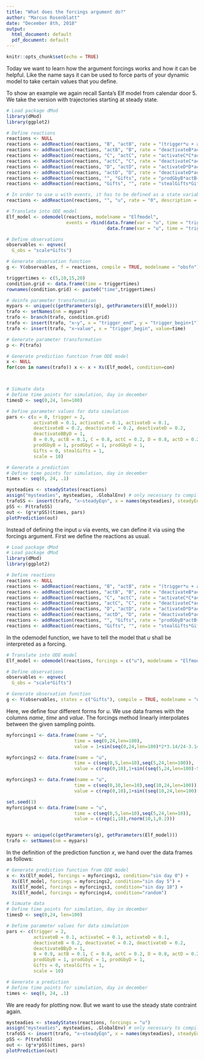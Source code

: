 ```yaml
---
title: "What does the forcings argument do?"
author: "Marcus Rosenblatt"
date: "December 8th, 2018"
output:
  html_document: default
  pdf_document: default
---
```


```r
knitr::opts_chunk$set(echo = TRUE)
```

Today we want to learn how the argument forcings works and how it can be helpful. Like the name says it can be used to force parts of your dynamic model to take certain values that you define. 

To show an example we again recall Santa's Elf model from calendar door 5. We take the version with trajectories starting at steady state.

```r

# Load package dMod
library(dMod)
library(ggplot2)

# Define reactions
reactions <- NULL
reactions <- addReaction(reactions, "B", "actB", rate = "(trigger*u + activateB)*B", description = "Activation of B")
reactions <- addReaction(reactions, "actB", "B", rate = "deactivateB*actB*(1+deactivateBByD*actD)", description = "Deactivation of B")
reactions <- addReaction(reactions, "C", "actC", rate = "activateC*C*actB", description = "Activation of C")
reactions <- addReaction(reactions, "actC", "C", rate = "deactivateC*actC", description = "Deactivation of C")
reactions <- addReaction(reactions, "D", "actD", rate = "activateD*D*actC", description = "Activation of D")
reactions <- addReaction(reactions, "actD", "D", rate = "deactivateD*actD", description = "Deactivation of D")
reactions <- addReaction(reactions, "", "Gifts", rate = "prodGbyB*actB+prodGbyC*actC+prodGbyD*actD", description = "Production of Gifts")
reactions <- addReaction(reactions, "Gifts", "", rate = "stealGifts*Gifts", description = "Disappearing Gifts")

# In order to use u with events, it has to be defined as a state variable
reactions <- addReaction(reactions, "", "u", rate = "0", description = "")

# Translate into ODE model
Elf_model <- odemodel(reactions, modelname = "Elfmodel",
                      events = rbind(data.frame(var = "u", time = "trigger_begin", value = "1", method = "replace"),
                                     data.frame(var = "u", time = "trigger_end", value = "0", method = "replace")))

# Define observations
observables <- eqnvec(
  G_obs = "scale*Gifts")

# Generate observation function
g <- Y(observables, f = reactions, compile = TRUE, modelname = "obsfn")

triggertimes <- c(5,10,15,20)
condition.grid <- data.frame(time = triggertimes)
rownames(condition.grid) <- paste0("time",triggertimes)

# deinfe parameter transformation
mypars <- unique(c(getParameters(g), getParameters(Elf_model)))
trafo <- setNames(nm = mypars)
trafo <- branch(trafo, condition.grid)
trafo <- insert(trafo, "x~y", x = "trigger_end", y = "trigger_begin+1")
trafo <- insert(trafo, "x~value", x = "trigger_begin", value=time)

# Generate parameter transformation
p <- P(trafo)

# Generate prediction function from ODE model
x <- NULL
for(con in names(trafo)) x <- x + Xs(Elf_model, condition=con)



# Simuate data
# Define time points for simulation, day in december 
timesD <- seq(0,24, len=100) 

# Define parameter values for data simulation
pars <- c(u = 0, trigger = 2,
          activateB = 0.1, activateC = 0.1, activateD = 0.1,
          deactivateB = 0.2, deactivateC = 0.2, deactivateD = 0.2,
          deactivateBByD = 1,
          B = 0.9, actB = 0.1, C = 0.8, actC = 0.2, D = 0.8, actD = 0.2,
          prodGbyB = 1, prodGbyC = 1, prodGbyD = 1, 
          Gifts = 0, stealGifts = 1,
          scale = 10)

# Generate a prediction
# Define time points for simulation, day in december 
times <- seq(0, 24, .1)

mysteadies <- steadyStates(reactions)
assign("mysteadies", mysteadies, .GlobalEnv) # only necessary to compile the rmarkdown within rmarkdown::render
trafoSS <- insert(trafo, "x~steadyEqn", x = names(mysteadies), steadyEqn = mysteadies)
pSS <- P(trafoSS)
out <- (g*x*pSS)(times, pars)
plotPrediction(out)

```

Instead of defining the input $u$ via events, we can define it via using the forcings argument. First we define the reactions as usual.

```r

# Load package dMod
# Load package dMod
library(dMod)
library(ggplot2)

# Define reactions
reactions <- NULL
reactions <- addReaction(reactions, "B", "actB", rate = "(trigger*u + activateB)*B", description = "Activation of B")
reactions <- addReaction(reactions, "actB", "B", rate = "deactivateB*actB*(1+deactivateBByD*actD)", description = "Deactivation of B")
reactions <- addReaction(reactions, "C", "actC", rate = "activateC*C*actB", description = "Activation of C")
reactions <- addReaction(reactions, "actC", "C", rate = "deactivateC*actC", description = "Deactivation of C")
reactions <- addReaction(reactions, "D", "actD", rate = "activateD*D*actC", description = "Activation of D")
reactions <- addReaction(reactions, "actD", "D", rate = "deactivateD*actD", description = "Deactivation of D")
reactions <- addReaction(reactions, "", "Gifts", rate = "prodGbyB*actB+prodGbyC*actC+prodGbyD*actD", description = "Production of Gifts")
reactions <- addReaction(reactions, "Gifts", "", rate = "stealGifts*Gifts", description = "Disappearing Gifts")

```
In the odemodel function, we have to tell the model that $u$ shall be interpreted as a forcing.
```r

# Translate into ODE model
Elf_model <- odemodel(reactions, forcings = c("u"), modelname = "Elfmodel")

# Define observations
observables <- eqnvec(
  G_obs = "scale*Gifts")

# Generate observation function
g <- Y(observables, states = c("Gifts"), compile = TRUE, modelname = "obsfn")


```
Here, we define four different forms for $u$. We use data frames with the columns $name$, $time$ and $value$. The forcings method linearly interpolates between the given sampling points.
```r

myforcings1 <- data.frame(name = "u",
                         time = seq(0,24,len=100),
                         value = 1+sin(seq(0,24,len=100)*2*3.14/24-3.14/2))

myforcings2 <- data.frame(name = "u",
                         time = c(seq(0,5,len=10),seq(5,24,len=100)),
                         value = c(rep(0,10),1+sin((seq(5,24,len=100)-5)*2*3.14/24-3.14/2)))

myforcings3 <- data.frame(name = "u",
                         time = c(seq(0,10,len=10),seq(10,24,len=100)),
                         value = c(rep(0,10),1+sin((seq(10,24,len=100)-10)*2*3.14/24-3.14/2)))

set.seed(1)
myforcings4 <- data.frame(name = "u",
                         time = c(seq(0,5,len=10),seq(5,24,len=10)),
                         value = c(rep(1,10),rnorm(10,1,0.2)))


mypars <- unique(c(getParameters(g), getParameters(Elf_model)))
trafo <- setNames(nm = mypars)

```
In the definition of the prediction function $x$, we hand over the data frames as follows:
```r

# Generate prediction function from ODE model
x <- Xs(Elf_model, forcings = myforcings1, condition="sin day 0") +
  Xs(Elf_model, forcings = myforcings2, condition="sin day 5") +
  Xs(Elf_model, forcings = myforcings3, condition="sin day 10") +
  Xs(Elf_model, forcings = myforcings4, condition="random")

# Simuate data
# Define time points for simulation, day in december 
timesD <- seq(0,24, len=100) 

# Define parameter values for data simulation
pars <- c(trigger = 2,
          activateB = 0.1, activateC = 0.1, activateD = 0.1,
          deactivateB = 0.2, deactivateC = 0.2, deactivateD = 0.2,
          deactivateBByD = 1,
          B = 0.9, actB = 0.1, C = 0.8, actC = 0.2, D = 0.8, actD = 0.2,
          prodGbyB = 1, prodGbyC = 1, prodGbyD = 1, 
          Gifts = 0, stealGifts = 1,
          scale = 10)

# Generate a prediction
# Define time points for simulation, day in december 
times <- seq(0, 24, .1)

```

We are ready for plotting now. But we want to use the steady state contraint again.
```r

mysteadies <- steadyStates(reactions, forcings = "u")
assign("mysteadies", mysteadies, .GlobalEnv) # only necessary to compile the rmarkdown within rmarkdown::render
trafoSS <- insert(trafo, "x~steadyEqn", x = names(mysteadies), steadyEqn = mysteadies)
pSS <- P(trafoSS)
out <- (g*x*pSS)(times, pars)
plotPrediction(out)

```